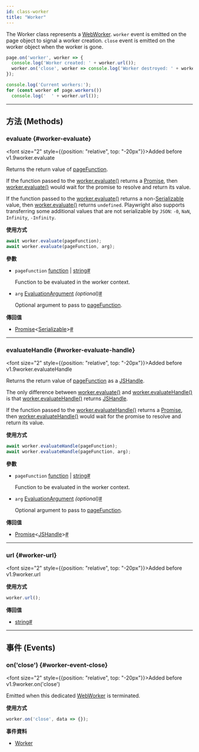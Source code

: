```yaml
---
id: class-worker
title: "Worker"
---
```



The Worker class represents a [WebWorker](https://developer.mozilla.org/en-US/docs/Web/API/Web_Workers_API). `worker` event is emitted on the page object to signal a worker creation. `close` event is emitted on the worker object when the worker is gone.

```js
page.on('worker', worker => {
  console.log('Worker created: ' + worker.url());
  worker.on('close', worker => console.log('Worker destroyed: ' + worker.url()));
});

console.log('Current workers:');
for (const worker of page.workers())
  console.log('  ' + worker.url());
```


---

## 方法 (Methods)

### evaluate {#worker-evaluate}

<font size="2" style={{position: "relative", top: "-20px"}}>Added before v1.9</font><x-search>worker.evaluate</x-search>

Returns the return value of [pageFunction](/api/class-worker.mdx#worker-evaluate-option-expression).

If the function passed to the [worker.evaluate()](/api/class-worker.mdx#worker-evaluate) returns a [Promise], then [worker.evaluate()](/api/class-worker.mdx#worker-evaluate) would wait for the promise to resolve and return its value.

If the function passed to the [worker.evaluate()](/api/class-worker.mdx#worker-evaluate) returns a non-[Serializable] value, then [worker.evaluate()](/api/class-worker.mdx#worker-evaluate) returns `undefined`. Playwright also supports transferring some additional values that are not serializable by `JSON`: `-0`, `NaN`, `Infinity`, `-Infinity`.

**使用方式**

```js
await worker.evaluate(pageFunction);
await worker.evaluate(pageFunction, arg);
```

**參數**
- `pageFunction` [function] | [string]<a aria-hidden="true" tabIndex="-1" class="list-anchor-link" id="worker-evaluate-option-expression"/><a href="#worker-evaluate-option-expression" class="list-anchor">#</a>
  
  Function to be evaluated in the worker context.
- `arg` [EvaluationArgument] *(optional)*<a aria-hidden="true" tabIndex="-1" class="list-anchor-link" id="worker-evaluate-option-arg"/><a href="#worker-evaluate-option-arg" class="list-anchor">#</a>
  
  Optional argument to pass to [pageFunction](/api/class-worker.mdx#worker-evaluate-option-expression).

**傳回值**
- [Promise]&lt;[Serializable]&gt;<a aria-hidden="true" tabIndex="-1" class="list-anchor-link" id="worker-evaluate-return"/><a href="#worker-evaluate-return" class="list-anchor">#</a>

---

### evaluateHandle {#worker-evaluate-handle}

<font size="2" style={{position: "relative", top: "-20px"}}>Added before v1.9</font><x-search>worker.evaluateHandle</x-search>

Returns the return value of [pageFunction](/api/class-worker.mdx#worker-evaluate-handle-option-expression) as a [JSHandle].

The only difference between [worker.evaluate()](/api/class-worker.mdx#worker-evaluate) and [worker.evaluateHandle()](/api/class-worker.mdx#worker-evaluate-handle) is that [worker.evaluateHandle()](/api/class-worker.mdx#worker-evaluate-handle) returns [JSHandle].

If the function passed to the [worker.evaluateHandle()](/api/class-worker.mdx#worker-evaluate-handle) returns a [Promise], then [worker.evaluateHandle()](/api/class-worker.mdx#worker-evaluate-handle) would wait for the promise to resolve and return its value.

**使用方式**

```js
await worker.evaluateHandle(pageFunction);
await worker.evaluateHandle(pageFunction, arg);
```

**參數**
- `pageFunction` [function] | [string]<a aria-hidden="true" tabIndex="-1" class="list-anchor-link" id="worker-evaluate-handle-option-expression"/><a href="#worker-evaluate-handle-option-expression" class="list-anchor">#</a>
  
  Function to be evaluated in the worker context.
- `arg` [EvaluationArgument] *(optional)*<a aria-hidden="true" tabIndex="-1" class="list-anchor-link" id="worker-evaluate-handle-option-arg"/><a href="#worker-evaluate-handle-option-arg" class="list-anchor">#</a>
  
  Optional argument to pass to [pageFunction](/api/class-worker.mdx#worker-evaluate-handle-option-expression).

**傳回值**
- [Promise]&lt;[JSHandle]&gt;<a aria-hidden="true" tabIndex="-1" class="list-anchor-link" id="worker-evaluate-handle-return"/><a href="#worker-evaluate-handle-return" class="list-anchor">#</a>

---

### url {#worker-url}

<font size="2" style={{position: "relative", top: "-20px"}}>Added before v1.9</font><x-search>worker.url</x-search>

**使用方式**

```js
worker.url();
```

**傳回值**
- [string]<a aria-hidden="true" tabIndex="-1" class="list-anchor-link" id="worker-url-return"/><a href="#worker-url-return" class="list-anchor">#</a>

---

## 事件 (Events)

### on('close') {#worker-event-close}

<font size="2" style={{position: "relative", top: "-20px"}}>Added before v1.9</font><x-search>worker.on('close')</x-search>

Emitted when this dedicated [WebWorker](https://developer.mozilla.org/en-US/docs/Web/API/Web_Workers_API) is terminated.

**使用方式**

```js
worker.on('close', data => {});
```

**事件資料**
- [Worker]


[Accessibility]: /api/class-accessibility.mdx "Accessibility"
[Android]: /api/class-android.mdx "Android"
[AndroidDevice]: /api/class-androiddevice.mdx "AndroidDevice"
[AndroidInput]: /api/class-androidinput.mdx "AndroidInput"
[AndroidSocket]: /api/class-androidsocket.mdx "AndroidSocket"
[AndroidWebView]: /api/class-androidwebview.mdx "AndroidWebView"
[APIRequest]: /api/class-apirequest.mdx "APIRequest"
[APIRequestContext]: /api/class-apirequestcontext.mdx "APIRequestContext"
[APIResponse]: /api/class-apiresponse.mdx "APIResponse"
[APIResponseAssertions]: /api/class-apiresponseassertions.mdx "APIResponseAssertions"
[Browser]: /api/class-browser.mdx "Browser"
[BrowserContext]: /api/class-browsercontext.mdx "BrowserContext"
[BrowserServer]: /api/class-browserserver.mdx "BrowserServer"
[BrowserType]: /api/class-browsertype.mdx "BrowserType"
[CDPSession]: /api/class-cdpsession.mdx "CDPSession"
[Clock]: /api/class-clock.mdx "Clock"
[ConsoleMessage]: /api/class-consolemessage.mdx "ConsoleMessage"
[Coverage]: /api/class-coverage.mdx "Coverage"
[Dialog]: /api/class-dialog.mdx "Dialog"
[Download]: /api/class-download.mdx "Download"
[Electron]: /api/class-electron.mdx "Electron"
[ElectronApplication]: /api/class-electronapplication.mdx "ElectronApplication"
[ElementHandle]: /api/class-elementhandle.mdx "ElementHandle"
[FileChooser]: /api/class-filechooser.mdx "FileChooser"
[Frame]: /api/class-frame.mdx "Frame"
[FrameLocator]: /api/class-framelocator.mdx "FrameLocator"
[GenericAssertions]: /api/class-genericassertions.mdx "GenericAssertions"
[JSHandle]: /api/class-jshandle.mdx "JSHandle"
[Keyboard]: /api/class-keyboard.mdx "Keyboard"
[Locator]: /api/class-locator.mdx "Locator"
[LocatorAssertions]: /api/class-locatorassertions.mdx "LocatorAssertions"
[Logger]: /api/class-logger.mdx "Logger"
[Mouse]: /api/class-mouse.mdx "Mouse"
[Page]: /api/class-page.mdx "Page"
[PageAssertions]: /api/class-pageassertions.mdx "PageAssertions"
[Playwright]: /api/class-playwright.mdx "Playwright"
[PlaywrightAssertions]: /api/class-playwrightassertions.mdx "PlaywrightAssertions"
[Request]: /api/class-request.mdx "Request"
[Response]: /api/class-response.mdx "Response"
[Route]: /api/class-route.mdx "Route"
[Selectors]: /api/class-selectors.mdx "Selectors"
[SnapshotAssertions]: /api/class-snapshotassertions.mdx "SnapshotAssertions"
[TimeoutError]: /api/class-timeouterror.mdx "TimeoutError"
[Touchscreen]: /api/class-touchscreen.mdx "Touchscreen"
[Tracing]: /api/class-tracing.mdx "Tracing"
[Video]: /api/class-video.mdx "Video"
[WebError]: /api/class-weberror.mdx "WebError"
[WebSocket]: /api/class-websocket.mdx "WebSocket"
[WebSocketRoute]: /api/class-websocketroute.mdx "WebSocketRoute"
[Worker]: /api/class-worker.mdx "Worker"
[Fixtures]: /api/class-fixtures.mdx "Fixtures"
[FullConfig]: /api/class-fullconfig.mdx "FullConfig"
[FullProject]: /api/class-fullproject.mdx "FullProject"
[Location]: /api/class-location.mdx "Location"
[Test]: /api/class-test.mdx "Test"
[TestConfig]: /api/class-testconfig.mdx "TestConfig"
[TestInfo]: /api/class-testinfo.mdx "TestInfo"
[TestInfoError]: /api/class-testinfoerror.mdx "TestInfoError"
[TestOptions]: /api/class-testoptions.mdx "TestOptions"
[TestProject]: /api/class-testproject.mdx "TestProject"
[TestStepInfo]: /api/class-teststepinfo.mdx "TestStepInfo"
[WorkerInfo]: /api/class-workerinfo.mdx "WorkerInfo"
[Reporter]: /api/class-reporter.mdx "Reporter"
[Suite]: /api/class-suite.mdx "Suite"
[TestCase]: /api/class-testcase.mdx "TestCase"
[TestError]: /api/class-testerror.mdx "TestError"
[TestResult]: /api/class-testresult.mdx "TestResult"
[TestStep]: /api/class-teststep.mdx "TestStep"
[Element]: https://developer.mozilla.org/en-US/docs/Web/API/element "Element"
[EvaluationArgument]: /evaluating.mdx#evaluation-argument "EvaluationArgument"
[Promise]: https://developer.mozilla.org/en-US/docs/Web/JavaScript/Reference/Global_Objects/Promise "Promise"
[iterator]: https://developer.mozilla.org/en-US/docs/Web/JavaScript/Reference/Iteration_protocols "Iterator"
[origin]: https://developer.mozilla.org/en-US/docs/Glossary/Origin "Origin"
[selector]: https://developer.mozilla.org/en-US/docs/Web/CSS/CSS_Selectors "selector"
[Serializable]: https://developer.mozilla.org/en-US/docs/Web/JavaScript/Reference/Global_Objects/JSON/stringify#Description "Serializable"
[UIEvent.detail]: https://developer.mozilla.org/en-US/docs/Web/API/UIEvent/detail "UIEvent.detail"
[UnixTime]: https://en.wikipedia.org/wiki/Unix_time "Unix Time"
[xpath]: https://developer.mozilla.org/en-US/docs/Web/XPath "xpath"

[Array]: https://developer.mozilla.org/en-US/docs/Web/JavaScript/Reference/Global_Objects/Array "Array"
[boolean]: https://developer.mozilla.org/en-US/docs/Web/JavaScript/Data_structures#Boolean_type "Boolean"
[Buffer]: https://nodejs.org/api/buffer.html#buffer_class_buffer "Buffer"
[ChildProcess]: https://nodejs.org/api/child_process.html "ChildProcess"
[Date]: https://developer.mozilla.org/en-US/docs/Web/JavaScript/Reference/Global_Objects/Date "Date"
[Error]: https://nodejs.org/api/errors.html#errors_class_error "Error"
[EventEmitter]: https://nodejs.org/api/events.html#events_class_eventemitter "EventEmitter"
[function]: https://developer.mozilla.org/en-US/docs/Web/JavaScript/Reference/Global_Objects/Function "Function"
[FormData]: https://developer.mozilla.org/en-US/docs/Web/API/FormData "FormData"
[Map]: https://developer.mozilla.org/en-US/docs/Web/JavaScript/Reference/Global_Objects/Map "Map"
[Metadata]: https://developer.mozilla.org/en-US/docs/Web/JavaScript/Reference/Global_Objects/Object "Object&lt;string, any&gt;"
[null]: https://developer.mozilla.org/en-US/docs/Web/JavaScript/Reference/Global_Objects/null "null"
[number]: https://developer.mozilla.org/en-US/docs/Web/JavaScript/Data_structures#Number_type "Number"
[Object]: https://developer.mozilla.org/en-US/docs/Web/JavaScript/Reference/Global_Objects/Object "Object"
[Promise]: https://developer.mozilla.org/en-US/docs/Web/JavaScript/Reference/Global_Objects/Promise "Promise"
[Readable]: https://nodejs.org/api/stream.html#stream_class_stream_readable "Readable"
[ReadStream]: https://nodejs.org/api/fs.html#class-fsreadstream "ReadStream"
[RegExp]: https://developer.mozilla.org/en-US/docs/Web/JavaScript/Reference/Global_Objects/RegExp "RegExp"
[string]: https://developer.mozilla.org/en-US/docs/Web/JavaScript/Data_structures#String_type "string"
[void]: https://developer.mozilla.org/en-US/docs/Web/JavaScript/Reference/Global_Objects/undefined "void"
[URL]: https://nodejs.org/api/url.html "URL"
[URLSearchParams]: https://developer.mozilla.org/en-US/docs/Web/API/URLSearchParams "URLSearchParams"

[all available image tags]: https://mcr.microsoft.com/en-us/product/playwright/about "all available image tags"
[Microsoft Artifact Registry]: https://mcr.microsoft.com/en-us/product/playwright/about "Microsoft Artifact Registry"
[Dockerfile.noble]: https://github.com/microsoft/playwright/blob/main/utils/docker/Dockerfile.noble "Dockerfile.noble"
